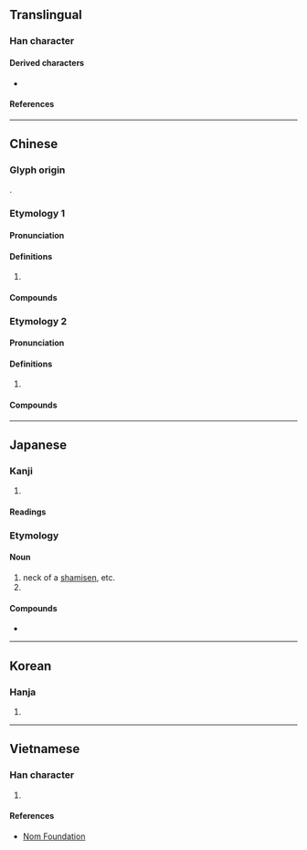 {{also|桌|櫂}}
{{character info}}
==Translingual==

===Han character===
{{Han char|rn=75|rad=木|as=08|sn=12|four=41946|canj=DYAJ|ids=⿰木卓}}

====Derived characters====
* {{l|mul|[[𠕭]], [[𥴙]]}}

====References====
{{Han ref|kx=0535.030|dkj=14992|dj=0922.220|hdz=21231.030|uh=68F9}}

----

==Chinese==

===Glyph origin===
{{Han etym}}
{{Han compound|木|卓|ls=psc|c1=s|c2=p}}.

===Etymology 1===
{{zh-forms|alt=*櫂}}

====Pronunciation====
{{zh-pron
|m=zhào
|c=zaau6
|mc=y
|oc=y
|ma=
|cat=v,n
}}

====Definitions====
{{zh-hanzi}}

# {{zh-alt-form|*櫂}}

====Compounds====
{{zh-der|弭棹|桂棹|棹歌|棹郎|櫓棹|歸棹|返棹|飛棹}}

===Etymology 2===
{{zh-forms|alt=桌}}

====Pronunciation====
{{zh-pron
|m=zhuō
|c=zoek3
|ma=
|cat=n
}}

====Definitions====
{{zh-hanzi}}

# {{zh-alt-form|桌|tr=-}}

====Compounds====
{{zh-der|油棹}}

----

==Japanese==

===Kanji===
{{ja-kanji|grade=|rs=木08}}

# {{rfdef|ja|sort=木08}}

====Readings====
{{ja-readings
|goon=じょう<でう,　たく
|kanon=たく, とう<たう
|kun=さお-<さを-, こ-ぐ
}}

===Etymology===
{{rfe|ja}}

====Noun====
{{ja-noun|さお|hhira=さを}}

# neck of a [[shamisen]], etc.
# {{alternative form of|ja|竿||rod, pole}}

====Compounds====
* {{ja-r|太%棹%三%味%線|ふと%ざお% しゃ%み%せん}}

----

==Korean==

===Hanja===
{{ko-hanja|hangeul=도|eumhun=|rv=do|mr=to|y=to}}

# {{rfdef|ko|sort=木08}}

----

==Vietnamese==

===Han character===
{{vi-hantu|rs=木08|[[chèo]], [[trạo]], [[chác]], [[dậu]], [[địu]]}}

# {{rfdef|vi|sort=木08}}

====References====
* [http://nomfoundation.org/common/nom_details.php?codepoint=68f9 Nom Foundation]